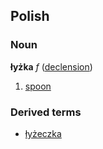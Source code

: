 ==Polish==
===Noun===
'''łyżka''' ''f'' ([[Wiktionary Appendix:Polish hard feminine noun declension|declension]])
# [[spoon]]

===Derived terms===
* [[łyżeczka]]